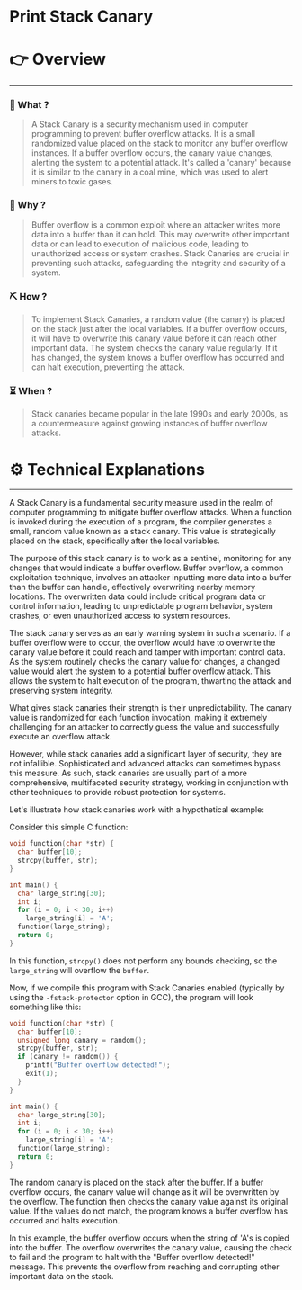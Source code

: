 # Print Stack Canary


# 👉 Overview

---

### 👀 What ?

> A Stack Canary is a security mechanism used in computer programming to prevent buffer overflow attacks. It is a small randomized value placed on the stack to monitor any buffer overflow instances. If a buffer overflow occurs, the canary value changes, alerting the system to a potential attack. It's called a 'canary' because it is similar to the canary in a coal mine, which was used to alert miners to toxic gases.
> 

### 🧐 Why ?

> Buffer overflow is a common exploit where an attacker writes more data into a buffer than it can hold. This may overwrite other important data or can lead to execution of malicious code, leading to unauthorized access or system crashes. Stack Canaries are crucial in preventing such attacks, safeguarding the integrity and security of a system.
> 

### ⛏️ How ?

> To implement Stack Canaries, a random value (the canary) is placed on the stack just after the local variables. If a buffer overflow occurs, it will have to overwrite this canary value before it can reach other important data. The system checks the canary value regularly. If it has changed, the system knows a buffer overflow has occurred and can halt execution, preventing the attack.
> 

### ⏳ When ?

> Stack canaries became popular in the late 1990s and early 2000s, as a countermeasure against growing instances of buffer overflow attacks.
> 

# ⚙️ Technical Explanations

---

A Stack Canary is a fundamental security measure used in the realm of computer programming to mitigate buffer overflow attacks. When a function is invoked during the execution of a program, the compiler generates a small, random value known as a stack canary. This value is strategically placed on the stack, specifically after the local variables.

The purpose of this stack canary is to work as a sentinel, monitoring for any changes that would indicate a buffer overflow. Buffer overflow, a common exploitation technique, involves an attacker inputting more data into a buffer than the buffer can handle, effectively overwriting nearby memory locations. The overwritten data could include critical program data or control information, leading to unpredictable program behavior, system crashes, or even unauthorized access to system resources.

The stack canary serves as an early warning system in such a scenario. If a buffer overflow were to occur, the overflow would have to overwrite the canary value before it could reach and tamper with important control data. As the system routinely checks the canary value for changes, a changed value would alert the system to a potential buffer overflow attack. This allows the system to halt execution of the program, thwarting the attack and preserving system integrity.

What gives stack canaries their strength is their unpredictability. The canary value is randomized for each function invocation, making it extremely challenging for an attacker to correctly guess the value and successfully execute an overflow attack.

However, while stack canaries add a significant layer of security, they are not infallible. Sophisticated and advanced attacks can sometimes bypass this measure. As such, stack canaries are usually part of a more comprehensive, multifaceted security strategy, working in conjunction with other techniques to provide robust protection for systems.

Let's illustrate how stack canaries work with a hypothetical example:

Consider this simple C function:

```c
void function(char *str) {
  char buffer[10];
  strcpy(buffer, str);
}

int main() {
  char large_string[30];
  int i;
  for (i = 0; i < 30; i++)
    large_string[i] = 'A';
  function(large_string);
  return 0;
}

```

In this function, `strcpy()` does not perform any bounds checking, so the `large_string` will overflow the `buffer`.

Now, if we compile this program with Stack Canaries enabled (typically by using the `-fstack-protector` option in GCC), the program will look something like this:

```c
void function(char *str) {
  char buffer[10];
  unsigned long canary = random();
  strcpy(buffer, str);
  if (canary != random()) {
    printf("Buffer overflow detected!");
    exit(1);
  }
}

int main() {
  char large_string[30];
  int i;
  for (i = 0; i < 30; i++)
    large_string[i] = 'A';
  function(large_string);
  return 0;
}

```

The random canary is placed on the stack after the buffer. If a buffer overflow occurs, the canary value will change as it will be overwritten by the overflow. The function then checks the canary value against its original value. If the values do not match, the program knows a buffer overflow has occurred and halts execution.

In this example, the buffer overflow occurs when the string of 'A's is copied into the buffer. The overflow overwrites the canary value, causing the check to fail and the program to halt with the "Buffer overflow detected!" message. This prevents the overflow from reaching and corrupting other important data on the stack.
